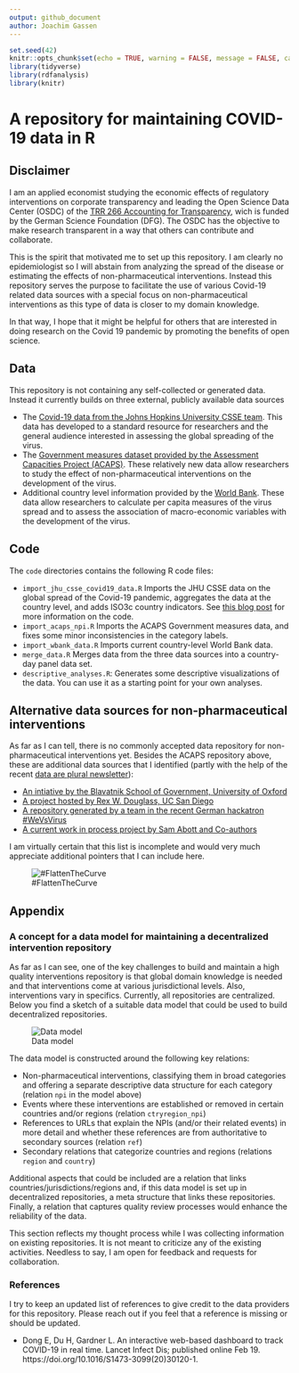 ```yaml
---
output: github_document
author: Joachim Gassen
---
```


```r
set.seed(42)
knitr::opts_chunk$set(echo = TRUE, warning = FALSE, message = FALSE, cache = TRUE)
library(tidyverse)
library(rdfanalysis)
library(knitr)
```

# A repository for maintaining COVID-19 data in R

## Disclaimer

I am an applied economist studying the economic effects of regulatory 
interventions on corporate transparency and leading the Open Science Data Center (OSDC) of the [TRR 266 Accounting for Transparency](https://accounting-for-transparency.de), wich is funded by the German Science Foundation (DFG).
The OSDC has the objective to make research transparent in a way that others 
can contribute and collaborate.

This is the spirit that motivated me to set up this repository. I am clearly no
epidemiologist so I will abstain from analyzing the spread of the disease or
estimating the effects of non-pharmaceutical interventions. Instead this 
repository serves the purpose to facilitate the use of various Covid-19 related
data sources with a special focus on non-pharmaceutical interventions as this
type of data is closer to my domain knowledge.

In that way, I hope that it might be helpful for others that are
interested in doing research on the Covid 19 pandemic by promoting the benefits 
of open science.


## Data

This repository is not containing any self-collected or generated data. Instead
it currently builds on three external, publicly available data sources

- The [Covid-19 data from the Johns Hopkins University CSSE team](https://github.com/CSSEGISandData/COVID-19). This data has developed to a standard resource for researchers and the general audience 
interested in assessing the global spreading of the virus.
- The [Government measures dataset provided by the Assessment Capacities Project (ACAPS)](https://data.humdata.org/dataset/acaps-covid19-government-measures-dataset). These relatively new data allow researchers to study the effect of non-pharmaceutical interventions on the development of the virus. 
- Additional country level information provided by the [World Bank](https://data.worldbank.org). These data allow researchers to calculate per capita measures of the virus spread and to assess the association of macro-economic variables with the development of the virus.


## Code

The `code` directories contains the following R code files:

- `import_jhu_csse_covid19_data.R` Imports the JHU CSSE data on the global spread of the Covid-19 pandemic, aggregates the data at the country level, and adds ISO3c country indicators. See [this blog post](https://joachim-gassen.github.io/2020/03/tidying-the-new-johns-hopkins-covid-19-datasests/) for more information on the code.
- `import_acaps_npi.R` Imports the ACAPS Government measures data, and fixes some minor inconsistencies in the category labels.
- `import_wbank_data.R` Imports current country-level World Bank data.
- `merge_data.R` Merges data from the three data sources into a country-day panel data set.
- `descriptive_analyses.R`: Generates some descriptive visualizations of the data. You can use it as a starting point for your own analyses.


## Alternative data sources for non-pharmaceutical interventions

As far as I can tell, there is no commonly accepted data repository for non-pharmaceutical interventions yet. Besides the ACAPS repository above, these are additional data sources that I identified (partly with the help of the recent [data are plural newsletter](https://tinyletter.com/data-is-plural/letters/data-is-plural-2020-03-25-edition)):

- [An intiative by the Blavatnik School of Government, University of Oxford](https://www.bsg.ox.ac.uk/research/research-projects/oxford-covid-19-government-response-tracker) 
- [A project hosted by Rex W. Douglass, UC San Diego](https://github.com/rexdouglass/TIGR)
- [A repository generated by a team in the recent German hackatron #WeVsVirus](https://devpost.com/software/1757_flattenthecurve_predictivemodeling-tyeo67)
- [A current work in process project by Sam Abott and Co-authors](https://github.com/seabbs/CovidInterventionReview)

I am virtually certain that this list is incomplete and would very much appreciate additional pointers that I can include here.


![#FlattenTheCurve](media/recoveries.png)


## Appendix

### A concept for a data model for maintaining a decentralized intervention repository

As far as I can see, one of the key challenges to build and maintain a high quality interventions repository is that global domain knowledge is needed and that interventions come at various jurisdictional levels. Also, interventions vary in specifics. Currently, all repositories are centralized. Below you find a sketch of a suitable data model that could be used to build decentralized repositories. 

![Data model](media/npi_data_model.png)

The data model is constructed around the following key relations:

- Non-pharmaceutical interventions, classifying them in broad categories and offering a separate descriptive data structure for each category (relation `npi` in the model above)
- Events where these interventions are established or removed in certain countries and/or regions (relation `ctryregion_npi`)
- References to URLs that explain the NPIs (and/or their related events) in more detail and whether these references are from authoritative to secondary sources (relation `ref`)
- Secondary relations that categorize countries and regions (relations `region` and `country`)

Additional aspects that could be included are a relation that links countries/jurisdictions/regions and, if this data model is set up in decentralized repositories, a meta structure that links these repositories. Finally, a relation that captures quality review processes would enhance the reliability of the data.

This section reflects my thought process while I was collecting information on existing repositories. It is not meant to criticize any of the existing activities. Needless to say, I am open for feedback and requests for collaboration.


### References

I try to keep an updated list of references to give credit to the data providers for this repository. Please reach out if you feel that a reference is missing or should be updated.

- Dong E, Du H, Gardner L. An interactive web-based dashboard to track COVID-19 in real time. Lancet Infect Dis; published online Feb 19. https://doi.org/10.1016/S1473-3099(20)30120-1.

